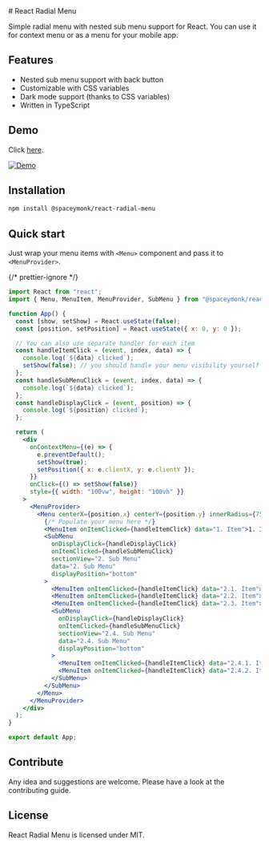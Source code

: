 
<Meta title="Welcome" />

<div>
# React Radial Menu

Simple radial menu with nested sub menu support for React. You can use it for context
menu or as a menu for your mobile app.

## Features

- Nested sub menu support with back button
- Customizable with CSS variables
- Dark mode support (thanks to CSS variables)
- Written in TypeScript

## Demo

Click [here](https://spaceymonk.github.io/react-radial-menu/).

[![Demo](https://raw.githubusercontent.com/spaceymonk/react-radial-menu/master/demo.gif)](https://spaceymonk.github.io/react-radial-menu/)

## Installation

```bash
npm install @spaceymonk/react-radial-menu
```

## Quick start

Just wrap your menu items with `<Menu>` component and pass it to `<MenuProvider>`.

{/* prettier-ignore */}
```jsx
import React from "react";
import { Menu, MenuItem, MenuProvider, SubMenu } from "@spaceymonk/react-radial-menu";

function App() {
  const [show, setShow] = React.useState(false);
  const [position, setPosition] = React.useState({ x: 0, y: 0 });

  // You can also use separate handler for each item
  const handleItemClick = (event, index, data) => {
    console.log(`${data} clicked`);
    setShow(false); // you should handle your menu visibility yourself
  };
  const handleSubMenuClick = (event, index, data) => {
    console.log(`${data} clicked`);
  };
  const handleDisplayClick = (event, position) => {
    console.log(`${position} clicked`);
  };

  return (
    <div
      onContextMenu={(e) => {
        e.preventDefault();
        setShow(true);
        setPosition({ x: e.clientX, y: e.clientY });
      }}
      onClick={() => setShow(false)}
      style={{ width: "100vw", height: "100vh" }}
    >
      <MenuProvider>
        <Menu centerX={position.x} centerY={position.y} innerRadius={75} outerRadius={150} show={show}>
          {/* Populate your menu here */}
          <MenuItem onItemClicked={handleItemClick} data="1. Item">1. Item</MenuItem>
          <SubMenu
            onDisplayClick={handleDisplayClick}
            onItemClicked={handleSubMenuClick}
            sectionView="2. Sub Menu"
            data="2. Sub Menu"
            displayPosition="bottom"
          >
            <MenuItem onItemClicked={handleItemClick} data="2.1. Item">2.1. Item</MenuItem>
            <MenuItem onItemClicked={handleItemClick} data="2.2. Item">2.2. Item</MenuItem>
            <MenuItem onItemClicked={handleItemClick} data="2.3. Item">2.3. Item</MenuItem>
            <SubMenu
              onDisplayClick={handleDisplayClick}
              onItemClicked={handleSubMenuClick}
              sectionView="2.4. Sub Menu"
              data="2.4. Sub Menu"
              displayPosition="bottom"
            >
              <MenuItem onItemClicked={handleItemClick} data="2.4.1. Item">2.4.1. Item</MenuItem>
              <MenuItem onItemClicked={handleItemClick} data="2.4.2. Item">2.4.2. Item</MenuItem>
            </SubMenu>
          </SubMenu>
        </Menu>
      </MenuProvider>
    </div>
  );
}

export default App;
```

## Contribute

Any idea and suggestions are welcome. Please have a look at the contributing guide.

## License

React Radial Menu is licensed under MIT.

</div>
